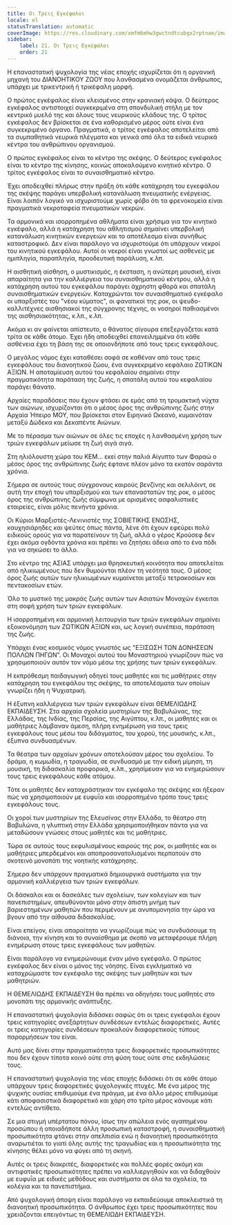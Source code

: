 ```yaml
---
title: Οι Τρεις Εγκέφαλοι
locale: el
statusTranslation: automatic
coverImage: https://res.cloudinary.com/xmfm6mhw3gwctndtcubgx2rptnae/image/upload/v1740337243/small_cover_educacion_fundamental_a051170f1c.webp
sidebar:
    label: 21. Οι Τρεις Εγκέφαλοι
    order: 21
---
```

Η επαναστατική ψυχολογία της νέας εποχής ισχυρίζεται ότι η οργανική μηχανή του ΔΙΑΝΟΗΤΙΚΟΥ ΖΩΟΥ που λανθασμένα ονομάζεται άνθρωπος, υπάρχει με τρικεντρική ή τρικέφαλη μορφή.

Ο πρώτος εγκέφαλος είναι κλεισμένος στην κρανιακή κάψα. Ο δεύτερος εγκέφαλος αντιστοιχεί συγκεκριμένα στη σπονδυλική στήλη με τον κεντρικό μυελό της και όλους τους νευρικούς κλάδους της. Ο τρίτος εγκέφαλος δεν βρίσκεται σε ένα καθορισμένο μέρος ούτε είναι ένα συγκεκριμένο όργανο. Πραγματικά, ο τρίτος εγκέφαλος αποτελείται από τα συμπαθητικά νευρικά πλέγματα και γενικά από όλα τα ειδικά νευρικά κέντρα του ανθρώπινου οργανισμού.

Ο πρώτος εγκέφαλος είναι το κέντρο της σκέψης. Ο δεύτερος εγκέφαλος είναι το κέντρο της κίνησης, κοινώς αποκαλούμενο κινητικό κέντρο. Ο τρίτος εγκέφαλος είναι το συναισθηματικό κέντρο.

Έχει αποδειχθεί πλήρως στην πράξη ότι κάθε κατάχρηση του εγκεφάλου της σκέψης παράγει υπερβολική κατανάλωση πνευματικής ενέργειας. Είναι λοιπόν λογικό να ισχυριστούμε χωρίς φόβο ότι τα φρενοκομεία είναι πραγματικά νεκροταφεία πνευματικών νεκρών.

Τα αρμονικά και ισορροπημένα αθλήματα είναι χρήσιμα για τον κινητικό εγκέφαλο, αλλά η κατάχρηση του αθλητισμού σημαίνει υπερβολική κατανάλωση κινητικών ενεργειών και το αποτέλεσμα είναι συνήθως καταστροφικό. Δεν είναι παράλογο να ισχυριστούμε ότι υπάρχουν νεκροί του κινητικού εγκεφάλου. Αυτοί οι νεκροί είναι γνωστοί ως ασθενείς με ημιπληγία, παραπληγία, προοδευτική παράλυση, κ.λπ.

Η αισθητική αίσθηση, ο μυστικισμός, η έκσταση, η ανώτερη μουσική, είναι απαραίτητα για την καλλιέργεια του συναισθηματικού κέντρου, αλλά η κατάχρηση αυτού του εγκεφάλου παράγει άχρηστη φθορά και σπατάλη συναισθηματικών ενεργειών. Καταχρώνται τον συναισθηματικό εγκέφαλο οι υπαρξιστές του "νέου κύματος", οι φανατικοί της ροκ, οι ψευδο-καλλιτέχνες αισθησιακοί της σύγχρονης τέχνης, οι νοσηροί παθιασμένοι της αισθησιακότητας, κ.λπ., κ.λπ.

Ακόμα κι αν φαίνεται απίστευτο, ο θάνατος σίγουρα επεξεργάζεται κατά τρίτα σε κάθε άτομο. Έχει ήδη αποδειχθεί επανειλημμένα ότι κάθε ασθένεια έχει τη βάση της σε οποιονδήποτε από τους τρεις εγκεφάλους.

Ο μεγάλος νόμος έχει καταθέσει σοφά σε καθέναν από τους τρεις εγκεφάλους του διανοητικού ζώου, ένα συγκεκριμένο κεφάλαιο ΖΩΤΙΚΩΝ ΑΞΙΩΝ. Η αποταμίευση αυτού του κεφαλαίου σημαίνει στην πραγματικότητα παράταση της ζωής, η σπατάλη αυτού του κεφαλαίου παράγει θάνατο.

Αρχαίες παραδόσεις που έχουν φτάσει σε εμάς από τη τρομακτική νύχτα των αιώνων, ισχυρίζονται ότι ο μέσος όρος της ανθρώπινης ζωής στην Αρχαία Ήπειρο ΜΟΥ, που βρίσκεται στον Ειρηνικό Ωκεανό, κυμαινόταν μεταξύ Δώδεκα και Δεκαπέντε Αιώνων.

Με το πέρασμα των αιώνων σε όλες τις εποχές η λανθασμένη χρήση των τριών εγκεφάλων μείωσε τη ζωή σιγά σιγά.

Στη ηλιόλουστη χώρα του ΚΕΜ... εκεί στην παλιά Αίγυπτο των Φαραώ ο μέσος όρος της ανθρώπινης ζωής έφτανε πλέον μόνο τα εκατόν σαράντα χρόνια.

Σήμερα σε αυτούς τους σύγχρονους καιρούς βενζίνης και σελιλόιντ, σε αυτή την εποχή του υπαρξισμού και των επαναστατών της ροκ, ο μέσος όρος της ανθρώπινης ζωής σύμφωνα με ορισμένες ασφαλιστικές εταιρείες, είναι μόλις πενήντα χρόνια.

Οι Κύριοι Μαρξιστές-Λενινιστές της ΣΟΒΙΕΤΙΚΗΣ ΕΝΩΣΗΣ, καυχησιάρηδες και ψεύτες όπως πάντα, λένε ότι έχουν εφεύρει πολύ ειδικούς ορούς για να παρατείνουν τη ζωή, αλλά ο γέρος Κρούσεφ δεν έχει ακόμα ογδόντα χρόνια και πρέπει να ζητήσει άδεια από το ένα πόδι για να σηκώσει το άλλο.

Στο κέντρο της ΑΣΙΑΣ υπάρχει μια θρησκευτική κοινότητα που αποτελείται από ηλικιωμένους που δεν θυμούνται πλέον τη νεότητά τους. Ο μέσος όρος ζωής αυτών των ηλικιωμένων κυμαίνεται μεταξύ τετρακοσίων και πεντακοσίων ετών.

Όλο το μυστικό της μακράς ζωής αυτών των Ασιατών Μοναχών έγκειται στη σοφή χρήση των τριών εγκεφάλων.

Η ισορροπημένη και αρμονική λειτουργία των τριών εγκεφάλων σημαίνει εξοικονόμηση των ΖΩΤΙΚΩΝ ΑΞΙΩΝ και, ως λογική συνέπεια, παράταση της ζωής.

Υπάρχει ένας κοσμικός νόμος γνωστός ως "ΕΞΙΣΩΣΗ ΤΩΝ ΔΟΝΗΣΕΩΝ ΠΟΛΛΩΝ ΠΗΓΩΝ". Οι Μοναχοί αυτού του Μοναστηριού γνωρίζουν πώς να χρησιμοποιούν αυτόν τον νόμο μέσω της χρήσης των τριών εγκεφάλων.

Η εκπρόθεσμη παιδαγωγική οδηγεί τους μαθητές και τις μαθήτριες στην κατάχρηση του εγκεφάλου της σκέψης, τα αποτελέσματα των οποίων γνωρίζει ήδη η Ψυχιατρική.

Η έξυπνη καλλιέργεια των τριών εγκεφάλων είναι ΘΕΜΕΛΙΩΔΗΣ ΕΚΠΑΙΔΕΥΣΗ. Στα αρχαία σχολεία μυστηρίων της Βαβυλώνας, της Ελλάδας, της Ινδίας, της Περσίας, της Αιγύπτου, κ.λπ., οι μαθητές και οι μαθήτριες λάμβαναν άμεση, πλήρη ενημέρωση για τους τρεις εγκεφάλους τους μέσω του διδάγματος, του χορού, της μουσικής, κ.λπ., έξυπνα συνδυασμένων.

Τα θέατρα των αρχαίων χρόνων αποτελούσαν μέρος του σχολείου. Το δράμα, η κωμωδία, η τραγωδία, σε συνδυασμό με την ειδική μίμηση, τη μουσική, τη διδασκαλία προφορικά, κ.λπ., χρησίμευαν για να ενημερώσουν τους τρεις εγκεφάλους κάθε ατόμου.

Τότε οι μαθητές δεν καταχράστηκαν τον εγκέφαλο της σκέψης και ήξεραν πώς να χρησιμοποιούν με ευφυΐα και ισορροπημένο τρόπο τους τρεις εγκεφάλους τους.

Οι χοροί των μυστηρίων της Ελευσίνας στην Ελλάδα, το θέατρο στη Βαβυλώνα, η γλυπτική στην Ελλάδα χρησιμοποιήθηκαν πάντα για να μεταδώσουν γνώσεις στους μαθητές και τις μαθήτριες.

Τώρα σε αυτούς τους εκφυλισμένους καιρούς της ροκ, οι μαθητές και οι μαθήτριες μπερδεμένοι και αποπροσανατολισμένοι περπατούν στο σκοτεινό μονοπάτι της νοητικής κατάχρησης.

Σήμερα δεν υπάρχουν πραγματικά δημιουργικά συστήματα για την αρμονική καλλιέργεια των τριών εγκεφάλων.

Οι δάσκαλοι και οι δασκάλες των σχολείων, των κολεγίων και των πανεπιστημίων, απευθύνονται μόνο στην άπιστη μνήμη των βαριεστημένων μαθητών που περιμένουν με ανυπομονησία την ώρα να βγουν από την αίθουσα διδασκαλίας.

Είναι επείγον, είναι απαραίτητο να γνωρίζουμε πώς να συνδυάσουμε τη διάνοια, την κίνηση και το συναίσθημα με σκοπό να μεταφέρουμε πλήρη ενημέρωση στους τρεις εγκεφάλους των μαθητών.

Είναι παράλογο να ενημερώνουμε έναν μόνο εγκέφαλο. Ο πρώτος εγκέφαλος δεν είναι ο μόνος της νόησης. Είναι εγκληματικό να καταχρώμαστε τον εγκέφαλο της σκέψης των μαθητών και των μαθητριών.

Η ΘΕΜΕΛΙΩΔΗΣ ΕΚΠΑΙΔΕΥΣΗ θα πρέπει να οδηγήσει τους μαθητές στο μονοπάτι της αρμονικής ανάπτυξης.

Η επαναστατική ψυχολογία διδάσκει σαφώς ότι οι τρεις εγκέφαλοι έχουν τρεις κατηγορίες ανεξάρτητων συνδέσεων εντελώς διαφορετικές. Αυτές οι τρεις κατηγορίες συνδέσεων προκαλούν διαφορετικούς τύπους παρορμήσεων του είναι.

Αυτό μας δίνει στην πραγματικότητα τρεις διαφορετικές προσωπικότητες που δεν έχουν τίποτα κοινό ούτε στη φύση τους ούτε στις εκδηλώσεις τους.

Η επαναστατική ψυχολογία της νέας εποχής διδάσκει ότι σε κάθε άτομο υπάρχουν τρεις διαφορετικές ψυχολογικές πτυχές. Με ένα μέρος της ψυχικής ουσίας επιθυμούμε ένα πράγμα, με ένα άλλο μέρος επιθυμούμε κάτι αποφασιστικά διαφορετικό και χάρη στο τρίτο μέρος κάνουμε κάτι εντελώς αντίθετο.

Σε μια στιγμή υπέρτατου πόνου, ίσως την απώλεια ενός αγαπημένου προσώπου ή οποιαδήποτε άλλη προσωπική καταστροφή, η συναισθηματική προσωπικότητα φτάνει στην απελπισία ενώ η διανοητική προσωπικότητα αναρωτιέται το γιατί όλης αυτής της τραγωδίας και η προσωπικότητα της κίνησης θέλει μόνο να φύγει από τη σκηνή.

Αυτές οι τρεις διακριτές, διαφορετικές και πολλές φορές ακόμη και αντιφατικές προσωπικότητες πρέπει να καλλιεργηθούν και να διδαχθούν με ευφυΐα με ειδικές μεθόδους και συστήματα σε όλα τα σχολεία, τα κολέγια και τα πανεπιστήμια.

Από ψυχολογική άποψη είναι παράλογο να εκπαιδεύουμε αποκλειστικά τη διανοητική προσωπικότητα. Ο άνθρωπος έχει τρεις προσωπικότητες που χρειάζονται επειγόντως τη ΘΕΜΕΛΙΩΔΗ ΕΚΠΑΙΔΕΥΣΗ.

